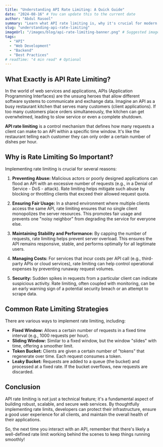 ```yaml
---
title: "Understanding API Rate Limiting: A Quick Guide"
date: "2024-08-16" # You can update this to the current date
author: "Abdul Rasool"
summary: "Learn what API rate limiting is, why it's crucial for modern web services, and how it helps maintain stability and fairness."
slug: "understanding-api-rate-limiting"
imageUrl: "/images/blog/api-rate-limiting-banner.png" # Suggested image path
tags:
  - "API"
  - "Web Development"
  - "Backend"
  - "Best Practices"
# readTime: "4 min read" # Optional
---
```


## What Exactly is API Rate Limiting?

In the world of web services and applications, APIs (Application Programming Interfaces) are the unsung heroes that allow different software systems to communicate and exchange data. Imagine an API as a busy restaurant kitchen that serves many customers (client applications). If too many customers place orders simultaneously, the kitchen can get overwhelmed, leading to slow service or even a complete shutdown.

**API rate limiting** is a control mechanism that defines how many requests a client can make to an API within a specific time window. It's like the restaurant telling each customer they can only order a certain number of dishes per hour.

## Why is Rate Limiting So Important?

Implementing rate limiting is crucial for several reasons:

1.  **Preventing Abuse:** Malicious actors or poorly designed applications can flood an API with an excessive number of requests (e.g., in a Denial of Service - DoS - attack). Rate limiting helps mitigate such abuse by blocking or throttling clients that exceed their allowed request quota.

2.  **Ensuring Fair Usage:** In a shared environment where multiple clients access the same API, rate limiting ensures that no single client monopolizes the server resources. This promotes fair usage and prevents one "noisy neighbor" from degrading the service for everyone else.

3.  **Maintaining Stability and Performance:** By capping the number of requests, rate limiting helps prevent server overload. This ensures the API remains responsive, stable, and performs optimally for all legitimate users.

4.  **Managing Costs:** For services that incur costs per API call (e.g., third-party APIs or cloud services), rate limiting can help control operational expenses by preventing runaway request volumes.

5.  **Security:** Sudden spikes in requests from a particular client can indicate suspicious activity. Rate limiting, often coupled with monitoring, can be an early warning sign of a potential security breach or an attempt to scrape data.

## Common Rate Limiting Strategies

There are various ways to implement rate limiting, including:

*   **Fixed Window:** Allows a certain number of requests in a fixed time interval (e.g., 1000 requests per hour).
*   **Sliding Window:** Similar to a fixed window, but the window "slides" with time, offering a smoother limit.
*   **Token Bucket:** Clients are given a certain number of "tokens" that regenerate over time. Each request consumes a token.
*   **Leaky Bucket:** Requests are added to a queue (the bucket) and processed at a fixed rate. If the bucket overflows, new requests are discarded.

## Conclusion

API rate limiting is not just a technical feature; it's a fundamental aspect of building robust, scalable, and secure web services. By thoughtfully implementing rate limits, developers can protect their infrastructure, ensure a good user experience for all clients, and maintain the overall health of their applications.

So, the next time you interact with an API, remember that there's likely a well-defined rate limit working behind the scenes to keep things running smoothly!

